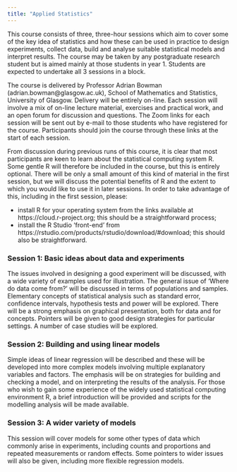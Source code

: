 ```yaml
---
title: "Applied Statistics"
---
```


This course consists of three, three-hour sessions which aim to cover some of the key idea of statistics and how these can be used in practice to design experiments, collect data, build and analyse suitable statistical models and interpret results.  The course may be taken by any postgraduate research student but is aimed mainly at those students in year 1. Students are expected to undertake all 3 sessions in a block. 

The course is delivered by Professor Adrian Bowman (adrian.bowman@glasgow.ac.uk), School of Mathematics and Statistics, University of Glasgow.  Delivery will be entirely on-line.  Each session will involve a mix of on-line lecture material, exercises and practical work, and an open forum for discussion and questions.  The Zoom links for each session will be sent out by e-mail to those students who have registered for the course.  Participants should join the course through these links at the start of each session.

From discussion during previous runs of this course, it is clear that most participants are keen to learn about the statistical computing system R.  Some gentle R will therefore be included in the course, but this is entirely optional.  There will be only a small amount of this kind of material in the first session, but we will discuss the potential benefits of R and the extent to which you would like to use it in later sessions.  In order to take advantage of this, including in the first session, please:

* install R for your operating system from the links available at https://cloud.r-project.org; this should be a straightforward process;
* install the R Studio ‘front-end’ from https://rstudio.com/products/rstudio/download/#download; this should also be straightforward.

### Session 1: Basic ideas about data and experiments

The issues involved in designing a good experiment will be discussed, with a wide variety of examples used for illustration.  The general issue of 'Where do data come from?' will be discussed in terms of populations and samples.  Elementary concepts of statistical analysis such as standard error, confidence intervals, hypothesis tests and power will be explored.  There will be a strong emphasis on graphical presentation, both for data and for concepts.  Pointers will be given to good design strategies for particular settings.  A number of case studies will be explored.

### Session 2: Building and using linear models

Simple ideas of linear regression will be described and these will be developed into more complex models involving multiple explanatory variables and factors.  The emphasis will be on strategies for building and checking a model, and on interpreting the results of the analysis.  For those who wish to gain some experience of the widely used statistical computing environment R, a brief introduction will be provided and scripts for the modelling analysis will be made available.

### Session 3: A wider variety of models

This session will cover models for some other types of data which commonly arise in experiments, including counts and proportions and repeated measurements or random effects.  Some pointers to wider issues will also be given, including more flexible regression models.

